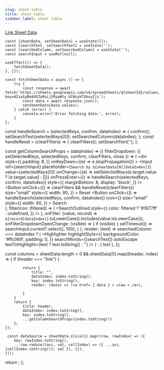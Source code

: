 ```yaml
---
slug: sheet-table
title: sheet table
sidebar_label: sheet table
---
```


[Link  Sheet Data](https://docs.google.com/spreadsheets/d/1PyAroxbm1dQ0r47ostCMp-4uIXblLnynSnYT9NWM2lU/edit#gid=1370611852)



    const [sheetData, setSheetData] = useState([]);
    const [searchText, setSearchText] = useState('');
    const [searchedColumn, setSearchedColumn] = useState('');
    const searchInput = useRef(null);
    
    useEffect(() => {
        fetchSheetData();
    }, []);

    const fetchSheetData = async () => {
        try {
            const response = await fetch(`https://sheets.googleapis.com/v4/spreadsheets/${sheetId}/values/table?key=AIzaSyBm44VZa9sLj5PpaWty_UCWzykTUbxy2js`);
            const data = await response.json();
            setSheetData(data.values);
        } catch (error) {
            console.error('Error fetching data:', error);
        }
    };
  const handleSearch = (selectedKeys, confirm, dataIndex) => {
    confirm();
    setSearchText(selectedKeys[0]);
    setSearchedColumn(dataIndex);
  };
  const handleReset = (clearFilters) => {
    clearFilters();
    setSearchText('');
  };

  const getColumnSearchProps = (dataIndex) => ({
    filterDropdown: ({ setSelectedKeys, selectedKeys, confirm, clearFilters, close }) => (
      <div
        style={{
          padding: 8,
        }}
        onKeyDown={(e) => e.stopPropagation()}
      >
        <Input
          ref={searchInput}
          placeholder={`Search by ${sheetData[0][dataIndex]}`}
          value={selectedKeys[0]}
          onChange={(e) => setSelectedKeys(e.target.value ? [e.target.value] : [])}
          onPressEnter={() => handleSearch(selectedKeys, confirm, dataIndex)}
          style={{
            marginBottom: 8,
            display: 'block',
          }}
        />
        <Space>
        <Button
            onClick={() => clearFilters && handleReset(clearFilters)}
            size="small"
            style={{
              width: 90,
            }}
          >
            Reset
          </Button>
          <Button
            onClick={() => handleSearch(selectedKeys, confirm, dataIndex)}
            icon={<SearchOutlined />}
            size="small"
            style={{
              width: 90,
            }}
          >
            Search
          </Button>          
        </Space>
      </div>
    ),
    filterIcon: (filtered) => (
      <SearchOutlined
        style={{
          color: filtered ? '#1677ff' : undefined,
        }}
      />
    ),
    onFilter: (value, record) =>
      `${record[dataIndex]}`.toLowerCase().includes(value.toLowerCase()),
    onFilterDropdownOpenChange: (visible) => {
      if (visible) {
        setTimeout(() => searchInput.current?.select(), 100);
      }
    },
    render: (text) =>
      searchedColumn === dataIndex ? (
        <Highlighter
          highlightStyle={{
            backgroundColor: '#ffc069',
            padding: 0,
          }}
          searchWords={[searchText]}
          autoEscape
          textToHighlight={text ? text.toString() : ''}
        />
      ) : (
        text
      ),
  });
  
  const columns = sheetData.length > 0 && sheetData[0].map((header, index) => {
        if (header === "link") {

            return {
                title: "",
                dataIndex: index.toString(),
                key: index.toString(),
                render: (data) => (<a href= { data } > view < /a>),
                
            }
        }
        return {
            title: header,
            dataIndex: index.toString(),
            key: index.toString(),
            ...getColumnSearchProps(index.toString())
        };
    });

     const dataSource = sheetData.slice(1).map((row, rowIndex) => ({
        key: rowIndex.toString(),
        ...row.reduce((acc, val, cellIndex) => ({ ...acc, [cellIndex.toString()]: val }), {}),
    }));

  return <Table columns={columns} dataSource={dataSource} />;
};

<GoogleSheetsData/>

